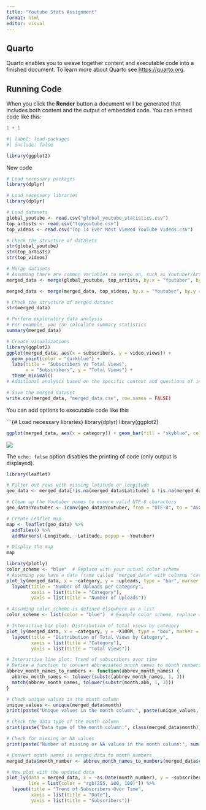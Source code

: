 ```yaml
---
title: "Youtube Stats Assignment"
format: html
editor: visual
---
```


## Quarto

Quarto enables you to weave together content and executable code into a finished document. To learn more about Quarto see <https://quarto.org>.

## Running Code

When you click the **Render** button a document will be generated that includes both content and the output of embedded code. You can embed code like this:

```r
1 + 1
```

```r
#| label: load-packages
#| include: false

library(ggplot2)

```

New code

```r
# Load necessary packages
library(dplyr)

# Load necessary libraries
library(dplyr)

# Load datasets
global_youtube <- read.csv("global_youtube_statistics.csv")
top_artists <- read.csv("topyoutube.csv")
top_videos <- read.csv("Top 14 Ever Most Viewed YouTube Videos.csv")

# Check the structure of datasets
str(global_youtube)
str(top_artists)
str(top_videos)

# Merge datasets
# Assuming there are common variables to merge on, such as Youtuber/Artist/Channel Name
merged_data <- merge(global_youtube, top_artists, by.x = "Youtuber", by.y = "Artist", all = TRUE)

merged_data <- merge(merged_data, top_videos, by.x = "Youtuber", by.y = "Description", all = TRUE)

# Check the structure of merged dataset
str(merged_data)

# Perform exploratory data analysis
# For example, you can calculate summary statistics
summary(merged_data)

# Create visualizations
library(ggplot2)
ggplot(merged_data, aes(x = subscribers, y = video.views)) +
  geom_point(color = "darkblue") +
  labs(title = "Subscribers vs Total Views",
       x = "Subscribers", y = "Total Views") +
  theme_minimal()
# Additional analysis based on the specific context and questions of interest

# Save the merged dataset
write.csv(merged_data, "merged_data.csv", row.names = FALSE)


```

You can add options to executable code like this

\`\`\`{# Load necessary libraries} library(dplyr) library(ggplot2)

```r
ggplot(merged_data, aes(x = category)) + geom_bar(fill = "skyblue", color = "black") + labs(title = "Number of Uploads per Category", x = "Category", y = "Number of Uploads") + theme_minimal() + theme(axis.text.x = element_text(angle = 45, hjust = 1))

```

![](http://127.0.0.1:30473/graphics/2d695f50-e94a-4a30-8a18-f9382fa771e2.png)

The `echo: false` option disables the printing of code (only output is displayed).

```r
library(leaflet)

# Filter out rows with missing latitude or longitude
geo_data <- merged_data[!is.na(merged_data$Latitude) & !is.na(merged_data$Longitude), ]

# Clean up the Youtuber names to ensure valid UTF-8 characters
geo_data$Youtuber <- iconv(geo_data$Youtuber, from = "UTF-8", to = "ASCII//TRANSLIT")

# Create Leaflet map
map <- leaflet(geo_data) %>%
  addTiles() %>%
  addMarkers(~Longitude, ~Latitude, popup = ~Youtuber)

# Display the map
map

```

```r
library(plotly)
color_scheme <- "blue"  # Replace with your actual color scheme
# Assuming you have a data frame called "merged_data" with columns "category" and "uploads"
plot_ly(merged_data, x = ~category, y = ~uploads, type = "bar", marker = list(color = color_scheme), height = 400, width = 600) %>%
  layout(title = "Number of Uploads per Category",
         xaxis = list(title = "Category"),
         yaxis = list(title = "Number of Uploads"))

```

```r
# Assuming color_scheme is defined elsewhere as a list
color_scheme <- list(color = "blue")  # Example color scheme, replace with your actual color scheme

# Interactive box plot: Distribution of total views by category
plot_ly(merged_data, x = ~category, y = ~X100M, type = "box", marker = color_scheme, height = 400, width = 600) %>%
  layout(title = "Distribution of Total Views by Category",
         xaxis = list(title = "Category"),
         yaxis = list(title = "Total Views"))


```

```r

# Interactive line plot: Trend of subscribers over time
# Define a function to convert abbreviated month names to month numbers
abbrev_month_names_to_numbers <- function(abbrev_month_names) {
  abbrev_month_names <- tolower(substr(abbrev_month_names, 1, 3))
  match(abbrev_month_names, tolower(substr(month.abb, 1, 3)))
}

# Check unique values in the month column
unique_values <- unique(merged_data$month)
print(paste("Unique values in the month column:", paste(unique_values, collapse = ", ")))

# Check the data type of the month column
print(paste("Data type of the month column:", class(merged_data$month)))

# Check for missing or NA values
print(paste("Number of missing or NA values in the month column:", sum(is.na(merged_data$month))))

# Convert month names in merged_data to month numbers
merged_data$month_number <- abbrev_month_names_to_numbers(merged_data$created_month)

# Now plot with the updated data
plot_ly(data = merged_data, x = ~as.Date(month_number), y = ~subscribers, type = "scatter", mode = "lines",
        line = list(color = "rgb(255, 100, 100)")) %>%
  layout(title = "Trend of Subscribers Over Time",
         xaxis = list(title = "Date"),
         yaxis = list(title = "Subscribers"))



```
